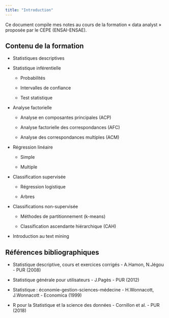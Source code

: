 ---
title: "Introduction"
---

Ce document compile mes notes au cours de la formation « data analyst » proposée par le CEPE (ENSAI-ENSAE).

## Contenu de la formation

-   Statistiques descriptives

-   Statistique inférentielle

    -   Probabilités

    -   Intervalles de confiance

    -   Test statistique

-   Analyse factorielle

    -   Analyse en composantes principales (ACP)

    -   Analyse factorielle des correspondances (AFC)

    -   Analyse des correspondances multiples (ACM)

-   Régression linéaire

    -   Simple

    -   Multiple

-   Classification supervisée

    -   Régression logistique

    -   Arbres

-   Classifications non-supervisée

    -   Méthodes de partitionnement (k-means)

    -   Classification ascendante hiérarchique (CAH)

-   Introduction au text mining

## Références bibliographiques

-   Statistique descriptive, cours et exercices corrigés - A.Hamon, N.Jégou - PUR (2008)

-   Statistique générale pour utilisateurs - J.Pagès - PUR (2012)

-   Statistique : économie-gestion-sciences-médecine - H.Wonnacott, J.Wonnacott - Economica (1999)

-   R pour la Statistique et la science des données - Cornillon et al. - PUR (2018)
